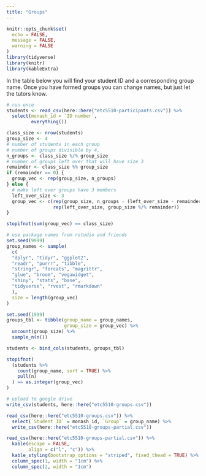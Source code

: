 ```yaml
---
title: "Groups"
---
```


```r
knitr::opts_chunk$set(
  echo = FALSE,
  message = FALSE,
  warning = FALSE
)
library(tidyverse)
library(knitr)
library(kableExtra)
```

In the table below you will find your student ID and a corresponding
group name. Once you have formed groups you can change names, but just
let the tutors know. 

```r
# run once
students <- read_csv(here::here("etc5510-participants.csv")) %>% 
  select(monash_id = `ID number`, 
         everything())

class_size <- nrow(students)
group_size <- 4
# number of students in each group
# number of groups divisible by 4,
n_groups <- class_size %/% group_size
# number of groups left over that will have size 3
remainder <- class_size %% group_size
if (remainder == 0) {
  group_vec <- rep(group_size, n_groups) 
} else {
  # make left over groups have 3 members
  left_over_size <- 3
  group_vec <- c(rep(group_size, n_groups - (left_over_size - remainder)),
                 rep(left_over_size, group_size %/% remainder))
}

stopifnot(sum(group_vec) == class_size)

# use package names from rstudio and friends
set.seed(9999)
group_names <- sample(
  c(
  "dplyr", "tidyr", "ggplot2", 
  "readr", "purrr", "tibble",
  "stringr", "forcats", "magrittr",
  "glue", "broom", "vegawidget",
  "shiny", "stats", "base",
  "tidyverse", "rvest", "rmarkdown"
  ), 
  size = length(group_vec)
)

set.seed(1999)
groups_tbl <- tibble(group_name = group_names,
                     group_size = group_vec) %>% 
  uncount(group_size) %>% 
  sample_n(n())

students <- bind_cols(students, groups_tbl)

stopifnot(
  (students %>% 
    count(group_name, sort = TRUE) %>% 
    pull(n)
  ) == as.integer(group_vec)
)

# upload to google drive
write_csv(students, here::here("etc5510-groups.csv"))

```

```r
read_csv(here::here("etc5510-groups.csv")) %>% 
  select(`Student ID` = monash_id, `Group` = group_name) %>% 
  write_csv(here::here("etc5510-groups-partial.csv"))
```

```r
read_csv(here::here("etc5510-groups-partial.csv")) %>% 
  kable(escape = FALSE, 
        align = c("l", "c")) %>% 
  kable_styling(bootstrap_options = "striped", fixed_thead = TRUE) %>% 
  column_spec(1, width = "1cm") %>% 
  column_spec(2, width = "1cm")
```